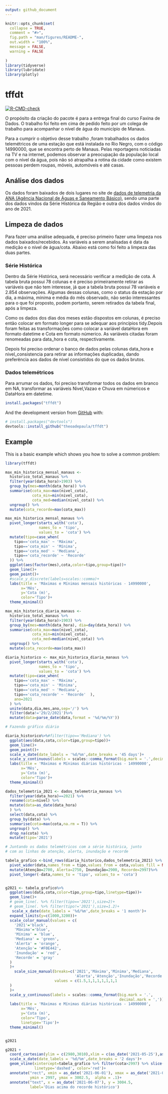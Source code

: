 ```yaml
---
output: github_document
---
```


<!-- README.md is generated from README.Rmd. Please edit that file -->

```r
knitr::opts_chunk$set(
  collapse = TRUE,
  comment = "#>",
  fig.path = "man/figures/README-",
  out.width = "100%", 
  message = FALSE, 
  warning = FALSE
  
)
library(tidyverse)
library(lubridate)
library(plotly)
```

# tffdt

<!-- badges: start -->

[![R-CMD-check](https://github.com/theoadepaula/tffdt/workflows/R-CMD-check/badge.svg)](https://github.com/theoadepaula/tffdt/actions)

<!-- badges: end -->

O propósito da criação do pacote é para a entrega final do curso Faxina de Dados. O trabalho foi feito em cima de pedido feito por um colega de trabalho para acompanhar o nível de água do município de Manaus.

Para a cumprir o objetivo desse trabalho ,foram trabalhados os dados telemétricos de uma estação que está instalada no Rio Negro, com o código 14990000, que se encontra perto de Manaus. Pelas reportagens noticiadas na TV e na internet, podemos observar a preocupação da população local com o nível da água, pois não só atrapalha a rotina da cidade como existem pessoas perdem roupas, móveis, automóveis e até casas.

## Análise dos dados

Os dados foram baixados de dois lugares no site de [dados de telemetria da ANA (Agência Nacional de Águas e Saneamento Básico)](http://telemetriaws1.ana.gov.br/EstacoesTelemetricas.aspx), sendo uma parte dos dados vindos da Série Histórica da Região e outra dos dados vindos do ano de 2021.

## Limpeza de dados

Para fazer uma análise adequada, é preciso primeiro fazer uma limpeza nos dados baixados/recebidos. As variáveis a serem analisadas é data da medição e o nível de água/cota. Abaixo está como foi feito a limpeza das duas partes.

### Série Histórica

Dentro da Série Histórica, será necessário verificar a medição de cota. A tabela bruta possui 78 colunas e  é preciso primeiramente retirar as variáveis que não tem interesse, já que a tabela bruta possui 78 variáveis e 2.854 observações. Algumas dessas colunas, como o status da estação por dia, a máxima, mínima e média do mês observado, não serão interessantes para o que foi proposto, podem portanto, serem retirados da tabela final, após a limpeza.

Como os dados dos dias dos meses estão dispostos em colunas, é preciso então colocar em formato longer para se adequar aos princípios tidy.Depois foram feitas as transformações como colocar a variável dataHora em formato datetime e Cota em formato númerico. As variáveis citadas foram renomeadas para data_hora e cota, respectivamente.

Depois foi preciso ordenar o banco de dados pelas colunas data_hora e nivel_consistencia para retirar as informações duplicadas, dando preferëncia aos dados de nível consistidos do que os dados brutos.

### Dados telemétricos

Para arrumar os dados, foi preciso transformar todos os dados em branco em NA, transformar as variáveis Nivel,Vazao e Chuva em númericos e DataHora em datetime.


``` r
install.packages("tffdt")
```

And the development version from [GitHub](https://github.com/) with:

``` r
# install.packages("devtools")
devtools::install_github("theoadepaula/tffdt")
```
## Example

This is a basic example which shows you how to solve a common problem:

```r
library(tffdt)

max_min_historica_mensal_manaus <-
  historico_total_manaus %>%
  filter(year(data_hora)>1903) %>%
  group_by(mes=month(data_hora)) %>%
  summarise(cota_max=max(nivel_cota),
            cota_min=min(nivel_cota),
            cota_med=median(nivel_cota)) %>%
  ungroup() %>%
  mutate(cota_recorde=max(cota_max))

max_min_historica_mensal_manaus %>%
  pivot_longer(starts_with('cota'),
               names_to = 'tipo',
               values_to = 'cota') %>%
  mutate(tipo=case_when(
    tipo=='cota_max' ~ 'Máxima',
    tipo=='cota_min' ~ 'Mínima',
    tipo=='cota_med' ~ 'Mediana',
    tipo=='cota_recorde' ~ 'Recorde'
  )) %>%
  ggplot(aes(factor(mes),cota,color=tipo,group=tipo))+
  geom_line()+
  geom_point()+
  #scale_y_discrete(labels=scales::comma)+
  labs(title = 'Máximas e Mínimas mensais históricas - 14990000',
       x='Mês',
       y='Cota (m)',
       color='Tipo')+
  theme_minimal()
```


```r
max_min_historica_diaria_manaus <-
  historico_total_manaus %>%
  filter(year(data_hora)>1903) %>%
  group_by(mes=month(data_hora), dia=day(data_hora)) %>%
  summarise(cota_max=max(nivel_cota),
            cota_min=min(nivel_cota),
            cota_med=median(nivel_cota)) %>%
  ungroup() %>%
  mutate(cota_recorde=max(cota_max))

diaria_historico <- max_min_historica_diaria_manaus %>%
  pivot_longer(starts_with('cota'),
               names_to = 'tipo',
               values_to = 'cota') %>%
  mutate(tipo=case_when(
    tipo=='cota_max' ~ 'Máxima',
    tipo=='cota_min' ~ 'Mínima',
    tipo=='cota_med' ~ 'Mediana',
    tipo=='cota_recorde' ~ 'Recorde'  ),
    ano=2021
  ) %>%
  unite(data,dia,mes,ano,sep='/') %>%
  filter(data!='29/2/2021')%>%
  mutate(data=parse_date(data,format = '%d/%m/%Y'))

# Fazendo gráfico diário

diaria_historico%>%#filter(tipo=='Mediana') %>%
  ggplot(aes(data,cota,color=tipo,group=tipo))+
  geom_line()+
  geom_point()+
  scale_x_date(date_labels = '%d/%m',date_breaks = '45 days')+
  scale_y_continuous(labels = scales::comma_format(big.mark = '.',decimal.mark = ','))+
  labs(title = 'Máximas e Mínimas diárias históricas - 14990000',
       x='Mês',
       y='Cota (m)',
       color='Tipo')+
  theme_minimal()
```


```r
dados_telemetria_2021 <- dados_telemetria_manaus %>%
  filter(year(data_hora)==2021) %>%
  rename(cota=nivel) %>%
  mutate(data=as_date(data_hora)
  ) %>%
  select(data,cota) %>%
  group_by(data) %>%
  summarise(cota=max(cota,na.rm = T)) %>%
  ungroup() %>%
  drop_na(cota) %>%
  mutate(tipo='2021')

# Juntando os dados telemétricos com a série histórica, junto
# com as linhas de atenção, alerta, inundação e recorde

tabela_grafico <-bind_rows(diaria_historico,dados_telemetria_2021) %>%
  pivot_wider(data,names_from = tipo,values_from = cota,values_fill = NA) %>%
  mutate(Atenção=2700, Alerta=2750, Inundação=2900, Recorde=2997)%>%
  pivot_longer(-data,names_to = 'tipo', values_to = 'cota')


g2021 <- tabela_grafico%>%
  ggplot(aes(data,cota,color=tipo,group=tipo,linetype=tipo))+
  geom_line()+
  # geom_line(. %>% filter(tipo=='2021'),size=2)+
  # geom_line(. %>% filter(tipo!='2021'),size=1.2)+
   scale_x_date(date_labels = '%d/%m',date_breaks = '1 month')+
  expand_limits(y=c(1000,3200))+
  scale_color_manual(values = c(
    '2021'='black',
    'Máxima'='blue',
    'Mínima' = 'blue',
    'Mediana' = 'green',
    'Alerta' = 'orange',
    'Atenção'= '#F0E442',
    'Inundação' = 'red',
    'Recorde' = 'gray'
  )
  )+
    scale_size_manual(breaks=c('2021','Máxima','Mínima','Mediana',
                               'Alerta','Atenção','Inundação','Recorde'),
                      values = c(1.5,1,1,1,1,1,1,1
  )
  )+
  scale_y_continuous(labels = scales::comma_format(big.mark = '.',
                                                   decimal.mark = ','))+
  labs(title = 'Máximas e Mínimas diárias históricas - 14990000',
       x='Mês',
       y='Cota (m)',
       color='Tipo',
       linetype='Tipo')+
  theme_minimal() 


g2021

```


```r
g2021 + 
  coord_cartesian(ylim = c(2980,3010),xlim = c(as_date('2021-05-25'),as_date('2021-06-15')))+
  scale_x_date(date_labels = '%d/%m',date_breaks = '2 days')+
  geom_vline(xintercept=tabela_grafico %>% filter(cota>2997) %>% slice(1) %>% pull(data),
             linetype='dashed', color='red')+
  annotate("rect", xmin = as_date('2021-06-01'), xmax = as_date('2021-06-13'), 
           ymin = 2997, ymax = 3002.5,  alpha = .1)+
  annotate("text", x = as_date('2021-06-07'), y = 3004.5,
           label='Dias acima do recorde histórico')

```

